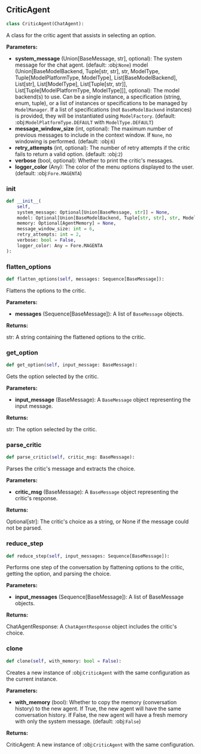 <a id="camel.agents.critic_agent"></a>

<a id="camel.agents.critic_agent.CriticAgent"></a>

## CriticAgent

```python
class CriticAgent(ChatAgent):
```

A class for the critic agent that assists in selecting an option.

**Parameters:**

- **system_message** (Union[BaseMessage, str], optional): The system message for the chat agent. (default: :obj:`None`) model (Union[BaseModelBackend, Tuple[str, str], str, ModelType, Tuple[ModelPlatformType, ModelType], List[BaseModelBackend], List[str], List[ModelType], List[Tuple[str, str]], List[Tuple[ModelPlatformType, ModelType]]], optional): The model backend(s) to use. Can be a single instance, a specification (string, enum, tuple), or a list of instances or specifications to be managed by `ModelManager`. If a list of specifications (not `BaseModelBackend` instances) is provided, they will be instantiated using `ModelFactory`. (default: :obj:`ModelPlatformType.DEFAULT` with `ModelType.DEFAULT`)
- **message_window_size** (int, optional): The maximum number of previous messages to include in the context window. If `None`, no windowing is performed. (default: :obj:`6`)
- **retry_attempts** (int, optional): The number of retry attempts if the critic fails to return a valid option. (default: :obj:`2`)
- **verbose** (bool, optional): Whether to print the critic's messages.
- **logger_color** (Any): The color of the menu options displayed to the user. (default: :obj:`Fore.MAGENTA`)

<a id="camel.agents.critic_agent.CriticAgent.__init__"></a>

### __init__

```python
def __init__(
    self,
    system_message: Optional[Union[BaseMessage, str]] = None,
    model: Optional[Union[BaseModelBackend, Tuple[str, str], str, ModelType, Tuple[ModelPlatformType, ModelType], List[BaseModelBackend], List[str], List[ModelType], List[Tuple[str, str]], List[Tuple[ModelPlatformType, ModelType]]]] = None,
    memory: Optional[AgentMemory] = None,
    message_window_size: int = 6,
    retry_attempts: int = 2,
    verbose: bool = False,
    logger_color: Any = Fore.MAGENTA
):
```

<a id="camel.agents.critic_agent.CriticAgent.flatten_options"></a>

### flatten_options

```python
def flatten_options(self, messages: Sequence[BaseMessage]):
```

Flattens the options to the critic.

**Parameters:**

- **messages** (Sequence[BaseMessage]): A list of `BaseMessage` objects.

**Returns:**

  str: A string containing the flattened options to the critic.

<a id="camel.agents.critic_agent.CriticAgent.get_option"></a>

### get_option

```python
def get_option(self, input_message: BaseMessage):
```

Gets the option selected by the critic.

**Parameters:**

- **input_message** (BaseMessage): A `BaseMessage` object representing the input message.

**Returns:**

  str: The option selected by the critic.

<a id="camel.agents.critic_agent.CriticAgent.parse_critic"></a>

### parse_critic

```python
def parse_critic(self, critic_msg: BaseMessage):
```

Parses the critic's message and extracts the choice.

**Parameters:**

- **critic_msg** (BaseMessage): A `BaseMessage` object representing the critic's response.

**Returns:**

  Optional[str]: The critic's choice as a string, or None if the
message could not be parsed.

<a id="camel.agents.critic_agent.CriticAgent.reduce_step"></a>

### reduce_step

```python
def reduce_step(self, input_messages: Sequence[BaseMessage]):
```

Performs one step of the conversation by flattening options to the
critic, getting the option, and parsing the choice.

**Parameters:**

- **input_messages** (Sequence[BaseMessage]): A list of BaseMessage objects.

**Returns:**

  ChatAgentResponse: A `ChatAgentResponse` object includes the
critic's choice.

<a id="camel.agents.critic_agent.CriticAgent.clone"></a>

### clone

```python
def clone(self, with_memory: bool = False):
```

Creates a new instance of :obj:`CriticAgent` with the same
configuration as the current instance.

**Parameters:**

- **with_memory** (bool): Whether to copy the memory (conversation history) to the new agent. If True, the new agent will have the same conversation history. If False, the new agent will have a fresh memory with only the system message. (default: :obj:`False`)

**Returns:**

  CriticAgent: A new instance of :obj:`CriticAgent` with the same
configuration.
